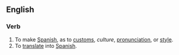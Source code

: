 ==English==

===Verb===
{{en-verb|Hispanicizes|Hispanicizing|Hispanicized}}

# To make [[Spanish]], as to [[customs]], ''culture'', [[pronunciation]], or [[style]].
# To [[translate]] into [[Spanish]].